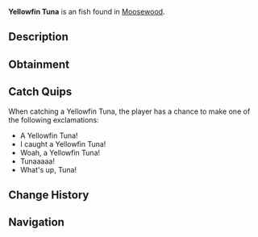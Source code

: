 {{FishInfobox
|image          = Yellowfin Tuna.png
|rarity         = Uncommon
|sea            = First Sea
|location       = [[Moosewood]]
|sublocation    = Saltwater
|sources        = Carbon Crate, Fish Barrel, Fishing Rod
|radar_location = 
|xp             = 80
|weather        = 
|time           = 
|season         = Summer
|bait           = 
|base_weight    = 136
|base_value     = 120
|weight_range   = 91
|base_chance    = 65
|base_resil     = 60
}}
'''Yellowfin Tuna''' is an {{Rarity|Uncommon}} fish found in [[Moosewood]].

== Description ==
{{Description|The Yellowfin Tuna is a species of tuna known for their speed and agility. The Yellowfin Tuna can be found best near Moosewoods waters, but you can find them in most open saltwater due to them being highly migratory. They are less endangered than Bluefin Tuna but still face threats.|Bestiary Entry}}

== Obtainment ==
{{Description|Found in open saltwater near moosewood.|Bestiary Hint}}
{{Fish Availability|
Ancient Isle/Algae Hunt
Atlantis/Surrounding Ocean
FischFright/Frightful Pool
Forsaken Shores/Algae Hunt
Golden Tide
LEGO Pool/Studalodon Hunt
Lovestorm/Normal
Lovestorm/Supercharged
Lucky Event/Blarney McBreeze
Lucky Event/O'Mango Goldgrin
Lucky Event/Plumrick O'Luck
Lucky Event/Rowdy McCharm
Lucky Event/Sunny O'Coin
Megalodon Hunt/Eclipse and Weekend
Megalodon Hunt/Normal
Moosewood/Seaweed and Mini-Island
Moosewood/Surrounding Ocean
Mushgrove Swamp/Algae Hunt
Northern Summit/Surrounding Ocean
Ocean
Ocean/Deep Ocean
Ocean/The Arch
Orca Migration/Ancient
Orca Migration/Normal
Snowcap Island/Algae Hunt
Whale Migration/Moby
Whale Migration/Normal
|top_rods      = 
Trident Rod\146448.93\87616.17;
Leviathan's Fang Rod\144013.52\148437.19;
Free Spirit Rod\141909.55\87316.17;
Azure Of Lagoon\139515.93\84858.62;
No-Life Rod\137306.35\123539.65;
Resourceful Rod\124129.04\104820.71;
Wildflower Rod\126288.41\107229.24;
Haunted Rod\102165.38\89670.15;
Ethereal Prism Rod\125578.26\139061.79;
Kraken Rod\106360.31\133727.61;
Seraphic Rod\122245.55\122245.55;
Lucky Rod\88039.98\70177.09;
Depthseeker Rod\134086.96\109372.49;
Verdant Shear Rod\132444.8\106648.77;
Avalanche Rod\132022.46\108016.3;
Blazebringer Rod\129916.93\98224.04;
Zeus Rod\128924.18\104052.69;
Volcanic Rod\125830.14\85275.84;
Challenger's Rod\123891.02\111940.17;
Rod Of The Depths\115468.27\101275.32;
Rod Of The Forgotten Fang\115057.54\111569.3;
Rod Of The Exalted One\109191.78\103310.85;
Steady Rod\63261.24\56155.76
|recommended   = Trident Rod
}}

== Catch Quips ==
When catching a Yellowfin Tuna, the player has a chance to make one of the following exclamations:
* A Yellowfin Tuna!
* I caught a Yellowfin Tuna!
* Woah, a Yellowfin Tuna!
* Tunaaaaa!
* What's up, Tuna!

== Change History ==
{{Change History|{{subst:Current Version}}}}

== Navigation ==
{{Fish Navbox|Moosewood}}
